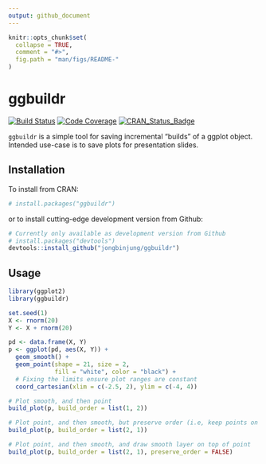 ```yaml
---
output: github_document
---
```


<!-- README.md is generated from README.Rmd. Please edit that file -->

```r
knitr::opts_chunk$set(
  collapse = TRUE,
  comment = "#>",
  fig.path = "man/figs/README-"
)
```

# ggbuildr

[![Build Status](https://travis-ci.org/jongbinjung/ggbuildr.svg?branch=master)](https://travis-ci.org/jongbinjung/ggbuildr)
[![Code Coverage](https://codecov.io/gh/jongbinjung/ggbuildr/branch/master/graph/badge.svg)](https://codecov.io/gh/jongbinjung/ggbuildr)
[![CRAN_Status_Badge](http://www.r-pkg.org/badges/version/ggbuildr)](http://cran.r-project.org/package=ggbuildr)

`ggbuildr` is a simple tool for saving incremental "builds" of a ggplot object.
Intended use-case is to save plots for presentation slides.

## Installation

To install from CRAN:

```r
# install.packages("ggbuildr")
```

or to install cutting-edge development version from Github:

```r
# Currently only available as development version from Github
# install.packages("devtools")
devtools::install_github("jongbinjung/ggbuildr")
```

## Usage

```r
library(ggplot2)
library(ggbuildr)

set.seed(1)
X <- rnorm(20)
Y <- X + rnorm(20)

pd <- data.frame(X, Y)
p <- ggplot(pd, aes(X, Y)) +
  geom_smooth() +
  geom_point(shape = 21, size = 2,
             fill = "white", color = "black") +
  # Fixing the limits ensure plot ranges are constant
  coord_cartesian(xlim = c(-2.5, 2), ylim = c(-4, 4))

# Plot smooth, and then point
build_plot(p, build_order = list(1, 2))

# Plot point, and then smooth, but preserve order (i.e, keep points on top)
build_plot(p, build_order = list(2, 1))

# Plot point, and then smooth, and draw smooth layer on top of point
build_plot(p, build_order = list(2, 1), preserve_order = FALSE)
```

